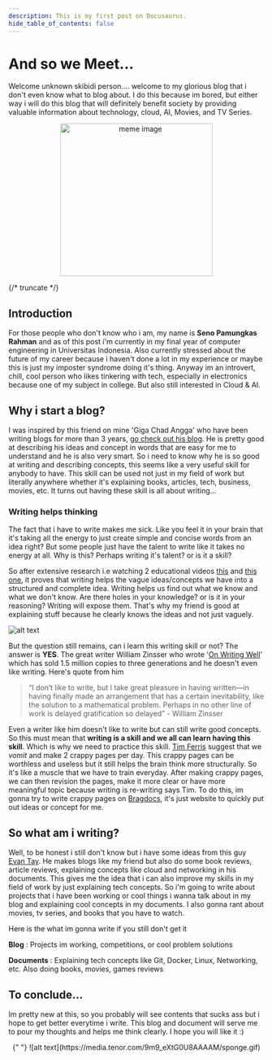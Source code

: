 ```yaml
---
description: This is my first post on Docusaurus.
hide_table_of_contents: false
---
```


# And so we Meet...

Welcome unknown skibidi person.... welcome to my glorious blog that i don't even know what to blog about. I do this because im bored, but either way i will do this blog that will definitely benefit society by providing valuable information about technology, cloud, AI, Movies, and TV Series.

<center>
  <img
    src="https://i.imgflip.com/1hx5mc.jpg?a480600"
    alt="meme image"
    width="300"
  />
</center>

{/* truncate */}

## Introduction

For those people who don't know who i am, my name is **Seno Pamungkas Rahman** and as of this post i'm currently in my final year of computer engineering in Universitas Indonesia. Also currently stressed about the future of my career because i haven't done a lot in my experience or maybe this is just my imposter syndrome doing it's thing. Anyway im an introvert, chill, cool person who likes tinkering with tech, especially in electronics because one of my subject in college. But also still interested in Cloud & AI.

## Why i start a blog?

I was inspired by this friend on mine 'Giga Chad Angga' who have been writing blogs for more than 3 years, [go check out his blog](https://chevonair.com). He is pretty good at describing his ideas and concept in words that are easy for me to understand and he is also very smart. So i need to know why he is so good at writing and describing concepts, this seems like a very useful skill for anybody to have. This skill can be used not just in my field of work but literally anywhere whether it's explaining books, articles, tech, business, movies, etc. It turns out having these skill is all about writing...

### Writing helps thinking

The fact that i have to write makes me sick. Like you feel it in your brain that it's taking all the energy to just create simple and concise words from an idea right? But some people just have the talent to write like it takes no energy at all. Why is this? Perhaps writing it's talent? or is it a skill?

So after extensive research i.e watching 2 educational videos [this](https://www.youtube.com/watch?v=65U5byDZ55M) and [this one](https://www.youtube.com/watch?v=IsQUT9xRYSg&t=99s), it proves that writing helps the vague ideas/concepts we have into a structured and complete idea. Writing helps us find out what we know and what we don't know. Are there holes in your knowledge? or is it in your reasoning? Writing will expose them. That's why my friend is good at explaining stuff because he clearly knows the ideas and not just vaguely.

![alt text](thinking.png)

But the question still remains, can i learn this writing skill or not? The answer is **YES**. The great writer William Zinsser who wrote '[On Writing Well](https://www.amazon.com/Writing-Well-Classic-Guide-Nonfiction/dp/0060891548)' which has sold 1.5 million copies to three generations and he doesn't even like writing. Here's quote from him

> “I don’t like to write, but I take great pleasure in having written—in having finally made an arrangement that has a certain inevitability, like the solution to a mathematical problem. Perhaps in no other line of work is delayed gratification so delayed” - William Zinsser

Even a writer like him doesn't like to write but can still write good concepts. So this must mean that **writing is a skill and we all can learn having this skill**. Which is why we need to practice this skill. [Tim Ferris](https://www.youtube.com/watch?v=65U5byDZ55M) suggest that we _vomit_ and make 2 crappy pages per day. This crappy pages can be worthless and useless but it still helps the brain think more structurally. So it's like a muscle that we have to train everyday. After making crappy pages, we can then revision the pages, make it more clear or have more meaningful topic because writing is re-writing says Tim. To do this, im gonna try to write crappy pages on [Bragdocs](https://www.bragdocs.com), it's just website to quickly put out ideas or concept for me.

## So what am i writing?

Well, to be honest i still don't know but i have some ideas from this guy [Evan Tay](https://evantay.com). He makes blogs like my friend but also do some book reviews, article reviews, explaining concepts like cloud and networking in his documents. This gives me the idea that i can also improve my skills in my field of work by just explaining tech concepts. So i'm going to write about projects that i have been working or cool things i wanna talk about in my blog and explaining cool concepts in my documents. I also gonna rant about movies, tv series, and books that you have to watch.

Here is the what im gonna write if you still don't get it

**Blog** : Projects im working, competitions, or cool problem solutions

**Documents** : Explaining tech concepts like Git, Docker, Linux, Networking, etc. Also doing books, movies, games reviews

## To conclude...

Im pretty new at this, so you probably will see contents that sucks ass but i hope to get better everytime i write. This blog and document will serve me to pour my thoughts and helps me think clearly. I hope you will like it :)

<center>
  {" "}
  ![alt text](https://media.tenor.com/9m9_eXtG0U8AAAAM/sponge.gif)
</center>

